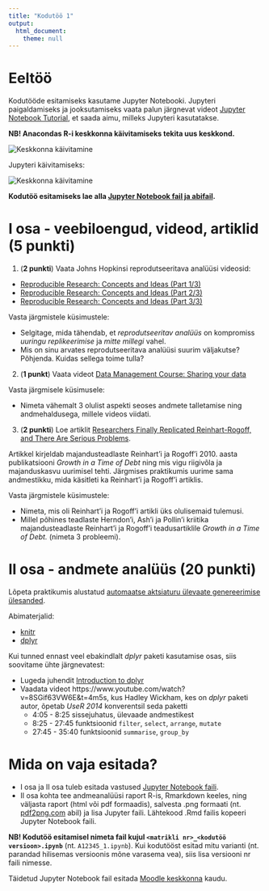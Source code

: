 ```yaml
---
title: "Kodutöö 1"
output: 
  html_document:
    theme: null
---
```


# Eeltöö

Kodutööde esitamiseks kasutame Jupyter Notebooki. Jupyteri paigaldamiseks ja jooksutamiseks vaata palun järgnevat videot [Jupyter Notebook Tutorial](https://www.youtube.com/watch?v=HW29067qVWk), et saada aimu, milleks Jupyteri kasutatakse. 

**NB! Anacondas R-i keskkonna käivitamiseks tekita uus keskkond.**

![](jupyter_instructions1.png "Keskkonna käivitamine")

Jupyteri käivitamiseks:

![](jupyter_instructions2.png "Keskkonna käivitamine")

**Kodutöö esitamiseks lae alla [Jupyter Notebook fail ja abifail](../data/kodutoo1.zip).**

# I osa - veebiloengud, videod, artiklid (5 punkti)
1. (**2 punkti**) Vaata Johns Hopkinsi reprodutseeritava analüüsi videosid:

* [Reproducible Research: Concepts and Ideas (Part 1/3)](https://www.youtube.com/watch?v=4rBX6r5emgQ&index=1&list=PLjTlxb-wKvXOU4WW4p3qc4VKWTI4gLNUf)
* [Reproducible Research: Concepts and Ideas (Part 2/3)](https://www.youtube.com/watch?v=GXSRP--d3Q4&index=2&list=PLjTlxb-wKvXOU4WW4p3qc4VKWTI4gLNUf)
* [Reproducible Research: Concepts and Ideas (Part 3/3)](https://www.youtube.com/watch?v=bwQWhZQmDuc&list=PLjTlxb-wKvXOU4WW4p3qc4VKWTI4gLNUf&index=3)

Vasta järgmistele küsimustele:

* Selgitage, mida tähendab, et *reprodutseeritav analüüs* on kompromiss *uuringu replikeerimise* ja *mitte millegi* vahel.
* Mis on sinu arvates reprodutseeritava analüüsi suurim väljakutse? Põhjenda. Kuidas sellega toime tulla?

2. (**1 punkt**) Vaata videot [Data Management Course: Sharing your data](https://www.youtube.com/watch?v=eUC7MweyyFA)

Vasta järgmisele küsimusele:

* Nimeta vähemalt 3 olulist aspekti seoses andmete talletamise ning andmehaldusega, millele videos viidati.

3. (**2 punkti**) Loe artiklit [Researchers Finally Replicated Reinhart-Rogoff, and There Are Serious Problems](http://rooseveltinstitute.org/researchers-finally-replicated-reinhart-rogoff-and-there-are-serious-problems/).


Artikkel kirjeldab majandusteadlaste Reinhart'i ja Rogoff'i 2010. aasta publikatsiooni *Growth in a Time of Debt* ning mis vigu riigivõla ja majanduskasvu uurimisel tehti. Järgmises praktikumis uurime sama andmestikku, mida käsitleti ka Reinhart'i ja Rogoff'i artiklis.

Vasta järgmistele küsimustele:

* Nimeta, mis oli Reinhart'i ja Rogoff'i artikli üks olulisemaid tulemusi.
* Millel põhines teadlaste Herndon'i, Ash'i ja Pollin'i kriitika majandusteadlaste Reinhart'i ja Rogoff'i teadusartiklile *Growth in a Time of Debt.* (nimeta 3 probleemi).

# II osa - andmete analüüs (20 punkti)
Lõpeta praktikumis alustatud [automaatse aktsiaturu ülevaate genereerimise ülesanded](../praktikum1_aktsiad).

Abimaterjalid:

* [knitr](../praktikum1_knitr)
* [dplyr](../praktikum1_dplyr)

<div class="message">
Kui tunned ennast veel ebakindlalt *dplyr* paketi kasutamise osas, siis soovitame ühte järgnevatest:

* Lugeda juhendit [Introduction to dplyr](https://cran.rstudio.com/web/packages/dplyr/vignettes/dplyr.html)
* Vaadata videot https://www.youtube.com/watch?v=8SGif63VW6E&t=4m5s, kus Hadley Wickham, kes on *dplyr* paketi autor, õpetab *UseR 2014* konverentsil seda paketti
    * 4:05 - 8:25 sissejuhatus, ülevaade andmestikest
    * 8:25 - 27:45 funktsioonid `filter`, `select`, `arrange`, `mutate`
    * 27:45 - 35:40 funktsioonid `summarise`, `group_by`
</div>

# Mida on vaja esitada?

* I osa ja II osa tuleb esitada vastused [Jupyter Notebook faili](../data/kodutoo1.zip). 
* II osa kohta tee andmeanalüüsi raport R-is, Rmarkdown keeles, ning väljasta raport (html või pdf formaadis), salvesta .png formaati (nt. [pdf2png.com](pdf2png.com) abil) ja lisa Jupyter faili. Lähtekood .Rmd failis kopeeri Jupyter Notebook faili.

**NB! Kodutöö esitamisel nimeta fail kujul `<matrikli nr>_<kodutöö versioon>.ipynb`** (nt. `A12345_1.ipynb`). Kui kodutööst esitad mitu varianti (nt. parandad hilisemas versioonis mõne varasema vea), siis lisa versiooni nr faili nimesse.

Täidetud Jupyter Notebook fail esitada [Moodle keskkonna](https://moodle.ut.ee/course/view.php?id=8013#section-1) kaudu.


